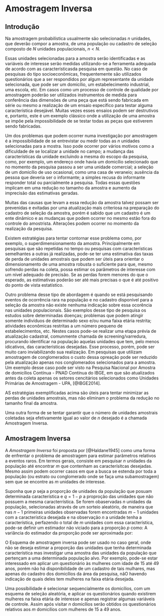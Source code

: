 
# Amostragem Inversa

## Introdução

Na amostragem probabilística usualmente são selecionadas $n$ unidades, que deverão compor a amostra, de uma população ou cadastro de seleção composto de $N$ unidades populacionais, $n<N$.

Essas unidades selecionadas para a amostra serão identificadas e as variáveis de interesse serão medidas utilizando-se a ferramenta adequada de acordo com as característicasda pesquisa em questão. No caso de pesquisas do tipo socioeconômicas, frequentemente são utilizados questionários que a ser respondidos por algum representante da unidade selecionada, que pode ser um domicílio, um estabelecimento industrial, uma escola, etc. Em casos como um processo de controle de qualidade por amostragem poderão ser utilizados instrumentos de medida para conferência das dimensões de uma peça que está sendo fabricada em série ou mesmo a realização de um ensaio específico para testar alguma característica desejável. Muitas vezes esses ensaios podem ser destrutivos e, portanto, este é um exemplo clássico onde a utilização de uma amostra se impõe pela impossibilidade de se testar todas as peças que estiverem sendo fabricadas.

Um dos problemas que podem ocorrer numa investigação por amostragem é a impossibilidade de se entrevistar ou medir todas as $n$ unidades selecionadas para a mostra. Isso pode ocorrer por vários motivos como a dificuldade de se localizar a unidade no campo; a mudança das características da unidade excluindo a mesma do escopo da pesquisa, como, por exemplo, um endereço onde havia um domicílio selecionado que no momento da pesquisa passou a ser uma unidade comercial; a seleção de um domicílio de uso ocasional, como uma casa de veraneio; ausência da pessoa que deveria ser o informante; a simples recusa do informante responder total ou parcialmente a pesquisa. Todas essas questões implicam em uma redução no tamanho da amostra e aumento da imprecisão das estimativas geradas.

Muitas das causas que levam a essa redução da amostra talvez possam ser prevenidas e evitadas por uma atualização mais criteriosa na preparação do cadastro de seleção da amostra, porém é sabido que um cadastro é um ente dinâmico e as mudanças que podem ocorrer no mesmo estão fora do controle do amostrista. Alterações podem ocorrer no momento da realização da pesquisa.

Existem estratégias para tentar contornar esse problema como, por exemplo, o superdimensionamento da amostra. Principalmente em pesquisas que são repetidas no tempo ou pesquisas com características semelhantes a outras já realizadas, pode-se ter uma estimativa das taxas de perda de unidades amostrais que podem ser úteis para orientar o  dimensionamento de uma amostra robusta o suficiente para que, mesmo sofrendo perdas na coleta, possa estimar os parâmetros de interesse com um nível adequado de precisão. Se as perdas forem menores do que o esperado, as estimativas poderão ser até mais precisas o que é até positivo do ponto de vista estatístico.

Outro problema desse tipo de abordagem é quando se está pesquisando eventos de ocorrência rara na população e no cadastro disponível para a seleção da amostra não existe nenhuma indicação sobre essa ocorência nas unidades populacionais. São exemplos desse tipo de pesquisa os estudos sobre determinadas doenças; problemas que podem atingir somente indivíduos de determinado sexo e/ou numa faixa etária restrita; atividades econômicas restritas a um número pequeno de estabelecimentos, etc. Nestes casos pode-se realizar uma etapa prévia de atualização cadastral, comunmente chamada de screening/varredura, procurando identificar na população aquelas unidades que tem, pelo menos idicativos, das características desejadas. Esse processo, porém, pode ser muito caro inviabilizando sua realização. Em pesquisas que utilizam amostragem de conglomerados o custo dessa opreação pode ser reduzido pela atualização apenas nos conglomerados selecionados para a amostra. Um exemplo desse caso pode ser visto na Pesquisa Nacional por Amostra de domicílios Contínua - PNAD Contínua do IBGE, em que são atualizados antes da coleta apenas os setores cencitários selecionados como Unidades Primárias de Amostragem - UPA, [@IBGE2014].

AS estratégias exemplificadas acima são úteis para tentar minimizar as perdas de unidades amostrais, mas não eliminam o problema da redução no tamanho final da amostra.

Uma outra forma de se tentar garantir que o número de unidades amostrais coletadas seja efetivamente igual ao valor de $n$ desejado é a chamada Amostragem Inversa.

## Amostragem Inversa

A *Amostragem Inversa* foi proposta por [@Haldane1945] como uma forma de enfrentar o problema de amostragem para estimar parâmetros relativos a eventos raros. Em termos gerais, consiste em pesquisar $n$ unidades da população até encontrar $m$ que contenham as caracterísitcas desejadas. Mesmo assim podem ocorrer casos em que a busca se estenda por toda a população (ou estrato ou conglomerado onde se faça uma subamostragem) sem que se encontre as $m$ unidades de interesse.

Suponha que $p$ seja a proporção de unidades da população que posuam determinada característica e $q=1-p$ a proproção das unidades que não possuem a mesma caracterrística. Se forem obaservadas $n$ unidades da população, selecionadas através de um sorteio aleatório, de maneira que nas $n-1$ primeiras unidades observadas forem encontradas $m-1$ unidades com a característica desejada e na observação $n$ a unidade tenha a característica, perfazendo o total de $m$ unidades com essa característica, pode-se definir um estimador não viciado para a proporção $p$ como:
\begin{equation}
\displaystyle \widehat p = \frac {m-1}{n-1}(\#eq:eqinv1)
\end{equation}
A variância do estimador da proporção pode ser aproximada por:
\begin{equation}
\displaystyle \widehat V(\widehat p) = \frac {m(n-m)}{n^2(n-1)}(\#eq:eqinv2)
\end{equation}

O Esquema de amostragem inversa pode ser usado no caso geral, onde não se deseja estimar a proporção das unidades que tenha determinada característica mas investigar uma amostra das unidades da população que pertençam a uma determinada população alvo. Por exemplo, pode-se estar interessado em aplicar um questionário às mulheres com idade de 15 até 49 anos, porém não há disponibilidade de um cadastro de tais mulhares, mas apenas do cadastro dos domicílios da área da pesquisa, nãO havendo indicação de quais deles tem mulheres na faixa etária desejada.

Uma possíbilidade é selecionar sequencialmente os domicílios, com um esquema de seleção aleatória, e aplicar os questionários quando existirem mulheres na faixa etária de interesse e apenas registrar algumas variáveis de controle. Assim após visitar $n$ domicílios serão obtidos os questionários relativos aos $m$ domicílios com mulheres de 15 a 49 anos.


